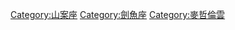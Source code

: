{{Commonscat|Large Magellanic Cloud}}

[[Category:山案座|Category:山案座]]
[[Category:劍魚座|Category:劍魚座]]
[[Category:麥哲倫雲|Category:麥哲倫雲]]